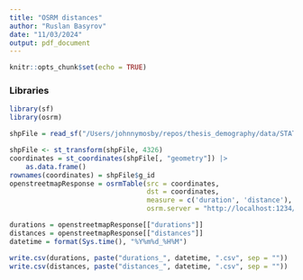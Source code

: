 ```yaml
---
title: "OSRM distances"
author: "Ruslan Basyrov"
date: "11/03/2024"
output: pdf_document
---
```


```r
knitr::opts_chunk$set(echo = TRUE)
```

### Libraries
```r
library(sf)
library(osrm)
```


```r
shpFile = read_sf("/Users/johnnymosby/repos/thesis_demography/data/STATISTIK_AUSTRIA_GEM_MP_20220101/", options = "ENCODING=WINDOWS-1252")

shpFile <- st_transform(shpFile, 4326)
coordinates = st_coordinates(shpFile[, "geometry"]) |> 
    as.data.frame()
rownames(coordinates) = shpFile$g_id
openstreetmapResponse = osrmTable(src = coordinates, 
                                  dst = coordinates, 
                                  measure = c('duration', 'distance'),
                                  osrm.server = "http://localhost:1234/")

durations = openstreetmapResponse[["durations"]]
distances = openstreetmapResponse[["distances"]]
datetime = format(Sys.time(), "%Y%m%d_%H%M")

write.csv(durations, paste("durations_", datetime, ".csv", sep = ""))
write.csv(distances, paste("distances_", datetime, ".csv", sep = ""))
```

